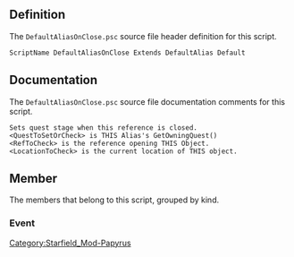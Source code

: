 {{Script_Object_Summary
| title = DefaultAliasOnClose
| name = [[SFM:Script-DefaultAliasOnClose|DefaultAliasOnClose]]
| extends = [[SFM:Script-DefaultAlias|DefaultAlias]] → [[SFM:Script-DefaultAliasParent|DefaultAliasParent]] → [[SFM:Script-ReferenceAlias|ReferenceAlias]] → [[SFM:Script-Alias|Alias]] → [[SFM:Script-ScriptObject|ScriptObject]]
| flags = Default
}}


== Definition ==
The <code>DefaultAliasOnClose.psc</code> source file header definition for this script.

<source lang="papyrus">
ScriptName DefaultAliasOnClose Extends DefaultAlias Default
</source>


== Documentation ==
The <code>DefaultAliasOnClose.psc</code> source file documentation comments for this script.

<source>
Sets quest stage when this reference is closed.
<QuestToSetOrCheck> is THIS Alias's GetOwningQuest()
<RefToCheck> is the reference opening THIS Object.
<LocationToCheck> is the current location of THIS object.
</source>


== Member ==
The members that belong to this script, grouped by kind.

=== Event ===
{{Script_Object_Member_Summary
| title = OnClose
| script = [[SFM:Script-DefaultAliasOnClose|DefaultAliasOnClose]]
| name = [[SFM:Script-DefaultAliasOnClose/OnClose|OnClose]]
| kind = Event
| parameters = ObjectReference akActionRef
}}


[[Category:Starfield_Mod-Papyrus]]
